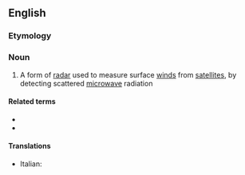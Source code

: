 ==English==

===Etymology===
{{af|en|scatter|-o-|-meter}}

===Noun===
{{wikipedia}}
{{en-noun}}

# A form of [[radar]] used to measure surface [[wind]]s from [[satellite]]s, by detecting scattered [[microwave]] radiation

====Related terms====
* {{l|en|scatterometric}}
* {{l|en|scatterometry}}

====Translations====
{{trans-top|radar for mearsuing surface winds}}
* Italian: {{t|it|scatterometro|m}}
{{trans-mid}}
{{trans-bottom}}